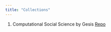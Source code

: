 ```yaml
---
title: "Collections"
---
```


<!-- find a good structure with subheadings.

## Coding and method sources
1. Gesis list
2. Arthur Spirling, Political Science https://github.com/ArthurSpirling
3.

## Blogs
1. Eiko Fried's [Blog](https://eikofried.com/)
2. Stephan Schleim https://scilogs.spektrum.de/menschen-bilder/

Podcasts

Videos or documentaries
 -->

1. Computational Social Science by Gesis [Repo](https://github.com/gesiscss/awesome-computational-social-science)

